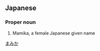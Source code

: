 ==Japanese==
{{ja-kanjitab|真|実|加}}

===Proper noun===
{{ja-pos|proper|まみか}}
# Mamika, a female Japanese given name

[[Category:Japanese female given names|まみか]]